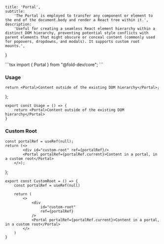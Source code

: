
    title: 'Portal',
    subtitle:
        'The Portal is employed to transfer any component or element to the end of the document.body and render a React tree within it.',
    description:
        'Useful for creating a seamless React element hierarchy within a distinct DOM hierarchy, preventing potential style conflicts with parent elements that might obscure or conceal content (commonly used for popovers, dropdowns, and modals). It supports custom root mounts.',
}



<CodeComponent filename="portal.tsx" code="aW1wb3J0IHsgUG9ydGFsIH0gZnJvbSAiQGZvbGQtZGV2L2NvcmUiOwo=" />
```tsx
import { Portal } from "@fold-dev/core";
```

### Usage

    return <Portal>Content outside of the existing DOM hierarchy</Portal>;
};

<div className="story-block">
<Usage />
</div>

<CodeComponent filename="BasicUsage.tsx" code="ZXhwb3J0IGNvbnN0IFVzYWdlID0gKCkgPT4gewogICAgcmV0dXJuIDxQb3J0YWw+Q29udGVudCBvdXRzaWRlIG9mIHRoZSBleGlzdGluZyBET00gaGllcmFyY2h5PC9Qb3J0YWw+Cn0=" />

```tsx
export const Usage = () => {
    return <Portal>Content outside of the existing DOM hierarchy</Portal>
}
```
### Custom Root

    const portalRef = useRef(null);
    return (<>
            <div id="custom-root" ref={portalRef}/>
            <Portal portalRef={portalRef.current}>Content in a portal, in a custom root</Portal>
        </>);
};

<div className="story-block">
<CustomRoot />
</div>

<CodeComponent filename="CustomRoot.tsx" code="ZXhwb3J0IGNvbnN0IEN1c3RvbVJvb3QgPSAoKSA9PiB7CiAgICBjb25zdCBwb3J0YWxSZWYgPSB1c2VSZWYobnVsbCkKCiAgICByZXR1cm4gKAogICAgICAgIDw+CiAgICAgICAgICAgIDxkaXYKICAgICAgICAgICAgICAgIGlkPSJjdXN0b20tcm9vdCIKICAgICAgICAgICAgICAgIHJlZj17cG9ydGFsUmVmfQogICAgICAgICAgICAvPgogICAgICAgICAgICA8UG9ydGFsIHBvcnRhbFJlZj17cG9ydGFsUmVmLmN1cnJlbnR9PkNvbnRlbnQgaW4gYSBwb3J0YWwsIGluIGEgY3VzdG9tIHJvb3Q8L1BvcnRhbD4KICAgICAgICA8Lz4KICAgICkKfQ==" />

```tsx
export const CustomRoot = () => {
    const portalRef = useRef(null)

    return (
        <>
            <div
                id="custom-root"
                ref={portalRef}
            />
            <Portal portalRef={portalRef.current}>Content in a portal, in a custom root</Portal>
        </>
    )
}
```
